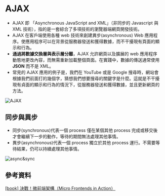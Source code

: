 # AJAX

- AJAX 即 「Asynchronous JavaScript and XML」（非同步的 Javascript 與 XML 技術），指的是一套綜合了多項技術的瀏覽器端網頁開發技術。
- AJAX 在客戶端使用各種 web 技術來創建異步(asynchronous) Web 應用程序。使應用程序可以在背景從服務器發送和獲得數據，而不干擾現有頁面的顯示和行為。
- **通過將數據交換層與表示層分離**，AJAX 允許網頁以及擴展的 web 應用程序動態地更改內容，而無需重新加載整個頁面。在實踐中，數據的傳送通常使用 **JSON** 而不是 XML。
- 常見的 AJAX 應用的例子是，我們在 YouTube 或是 Google 搜尋時，網站會根據我們前面打的幾個字，猜想我們想要搜尋的關鍵字是什麼。這就是不干擾現有貞面的顯示和行為的情況下，從服務器發送和獲得數據，並且更新網頁的方法。

![AJAX](/ajax.jpg)

## 同步與異步

- 同步(synchronous)代表一個 process 僅在某個其他 process 完成或移交後才會繼續下一步的動作，等待的期間無法處理其他事情。
- 異步(asynchronous)代表一個 process 獨立於其他 process 運行。不需要等待結果，仍可以持續處理其他事情。

![async&sync](/async&sync.jpg)

## 參考資料

[[book] 決戰！微前端架構（Micro Frontends in Action）](https://pjchender.dev/system-design-and-architecture/note-book-microfrontend-in-action/#%E4%BD%BF%E7%94%A8-ajax)
